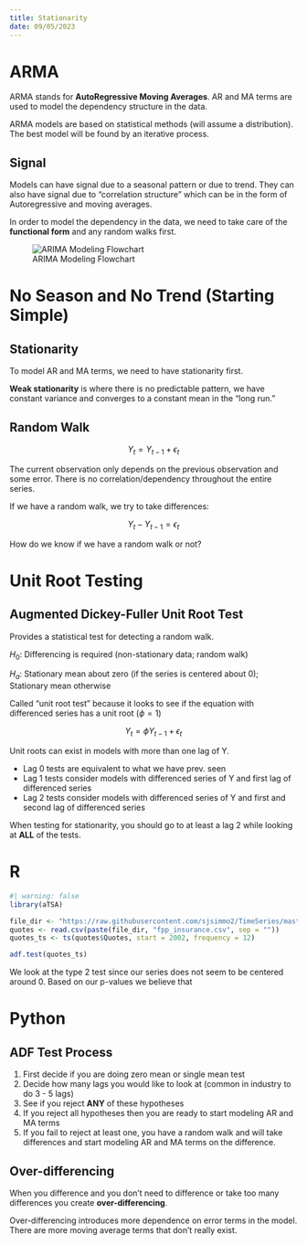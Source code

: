 ```yaml
---
title: Stationarity
date: 09/05/2023
---
```


# ARMA

ARMA stands for **AutoRegressive Moving Averages**. AR and MA terms are used to model the dependency structure in the data.

ARMA models are based on statistical methods (will assume a distribution). The best model will be found by an iterative process.

## Signal

Models can have signal due to a seasonal pattern or due to trend. They can also have signal due to "correlation structure" which can be in the form of Autoregressive and moving averages.

In order to model the dependency in the data, we need to take care of the **functional form** and any random walks first.

![ARIMA Modeling Flowchart](images/arima-modeling.png)

# No Season and No Trend (Starting Simple)

## Stationarity

To model AR and MA terms, we need to have stationarity first. 

**Weak stationarity** is where there is no predictable pattern, we have constant variance and converges to a constant mean in the "long run."

## Random Walk

$$
Y_t = Y_{t-1} + \epsilon_t
$$

The current observation only depends on the previous observation and some error. There is no correlation/dependency throughout the entire series.

If we have a random walk, we try to take differences:

$$
Y_t - Y_{t-1} = \epsilon_t
$$

How do we know if we have a random walk or not?

# Unit Root Testing

## Augmented Dickey-Fuller Unit Root Test

Provides a statistical test for detecting a random walk.

::: {.text-center}
$H_0:$ Differencing is required (non-stationary data; random walk)

$H_a:$ Stationary mean about zero (if the series is centered about 0); Stationary mean otherwise
:::

Called "unit root test" because it looks to see if the equation with differenced series has a unit root ($\phi = 1$)

$$
Y_t = \phi Y_{t-1} + \epsilon_t
$$

Unit roots can exist in models with more than one lag of Y.

-   Lag 0 tests are equivalent to what we have prev. seen
-   Lag 1 tests consider models with differenced series of Y and first lag of differenced series
-   Lag 2 tests consider models with differenced series of Y and first and second lag of differenced series

When testing for stationarity, you should go to at least a lag 2 while looking at **ALL** of the tests.

::: {.panel-tabset}
# R

```r
#| warning: false
library(aTSA)

file_dir <- "https://raw.githubusercontent.com/sjsimmo2/TimeSeries/master/"
quotes <- read.csv(paste(file_dir, "fpp_insurance.csv", sep = ""))
quotes_ts <- ts(quotes$Quotes, start = 2002, frequency = 12)

adf.test(quotes_ts)
```

We look at the type 2 test since our series does not seem to be centered around 0. Based on our p-values we believe that 

# Python
:::

## ADF Test Process

1.  First decide if you are doing zero mean or single mean test
2.  Decide how many lags you would like to look at (common in industry to do 3 - 5 lags)
3.  See if you reject **ANY** of these hypotheses
4.  If you reject all hypotheses then you are ready to start modeling AR and MA terms
5.  If you fail to reject at least one, you have a random walk and will take differences and start modeling AR and MA terms on the difference.

## Over-differencing

When you difference and you don't need to difference or take too many differences you create **over-differencing**.

Over-differencing introduces more dependence on error terms in the model. There are more moving average terms that don't really exist.

